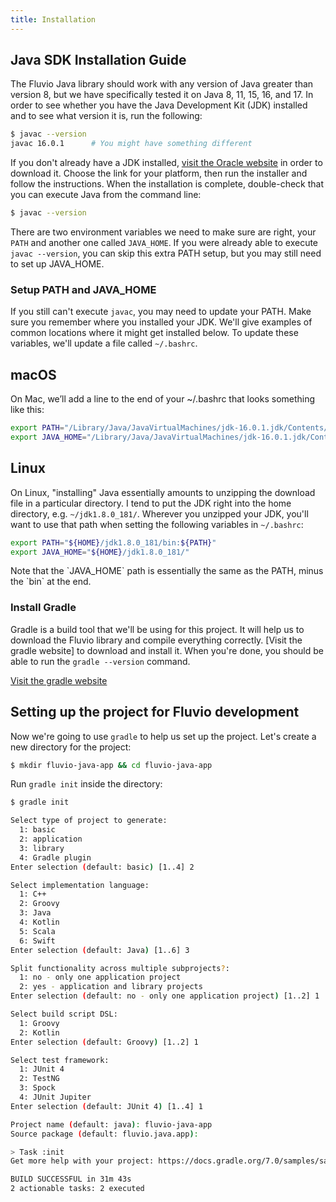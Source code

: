 ```yaml
---
title: Installation
---
```


## Java SDK Installation Guide

The Fluvio Java library should work with any version of Java greater than
version 8, but we have specifically tested it on Java 8, 11, 15, 16, and 17.
In order to see whether you have the Java Development Kit (JDK) installed
and to see what version it is, run the following:

```bash copy="fl"
$ javac --version
javac 16.0.1      # You might have something different
```

If you don't already have a JDK installed, [visit the Oracle website] in order
to download it. Choose the link for your platform, then run the installer and
follow the instructions. When the installation is complete, double-check that
you can execute Java from the command line:

[visit the Oracle website]: https://www.oracle.com/java/technologies/javase-jdk16-downloads.html

```bash
$ javac --version
```

There are two environment variables we need to make sure are right, your
`PATH` and another one called `JAVA_HOME`. If you were already able to execute
`javac --version`, you can skip this extra PATH setup, but you may still need
to set up JAVA_HOME.

### Setup PATH and JAVA_HOME

If you still can't execute `javac`, you may need to update your PATH.
Make sure you remember where you installed your JDK. We'll give examples of
common locations where it might get installed below. To update these variables,
we'll update a file called `~/.bashrc`.

## macOS

On Mac, we’ll add a line to the end of your ~/.bashrc that looks something like this:

```bash
export PATH="/Library/Java/JavaVirtualMachines/jdk-16.0.1.jdk/Contents/Home/bin:${PATH}"
export JAVA_HOME="/Library/Java/JavaVirtualMachines/jdk-16.0.1.jdk/Contents/Home"
```

## Linux

On Linux, "installing" Java essentially amounts to unzipping the download file in
a particular directory. I tend to put the JDK right into the home directory, e.g.
`~/jdk1.8.0_181/`. Wherever you unzipped your JDK, you'll want to use that path
when setting the following variables in `~/.bashrc`:

```bash
export PATH="${HOME}/jdk1.8.0_181/bin:${PATH}"
export JAVA_HOME="${HOME}/jdk1.8.0_181/"
```

<Idea>
  Note that the `JAVA_HOME` path is essentially the same as the PATH, minus the `bin` at the end.
</Idea>

### Install Gradle

Gradle is a build tool that we'll be using for this project. It will help us to
download the Fluvio library and compile everything correctly. [Visit the gradle website]
to download and install it. When you're done, you should be able to run the
`gradle --version` command.

[Visit the gradle website](https://gradle.org/)

## Setting up the project for Fluvio development

Now we're going to use `gradle` to help us set up the project. Let's create a
new directory for the project:

```bash
$ mkdir fluvio-java-app && cd fluvio-java-app
```

Run `gradle init` inside the directory:

```bash copy="fl"
$ gradle init

Select type of project to generate:
  1: basic
  2: application
  3: library
  4: Gradle plugin
Enter selection (default: basic) [1..4] 2

Select implementation language:
  1: C++
  2: Groovy
  3: Java
  4: Kotlin
  5: Scala
  6: Swift
Enter selection (default: Java) [1..6] 3

Split functionality across multiple subprojects?:
  1: no - only one application project
  2: yes - application and library projects
Enter selection (default: no - only one application project) [1..2] 1

Select build script DSL:
  1: Groovy
  2: Kotlin
Enter selection (default: Groovy) [1..2] 1

Select test framework:
  1: JUnit 4
  2: TestNG
  3: Spock
  4: JUnit Jupiter
Enter selection (default: JUnit 4) [1..4] 1

Project name (default: java): fluvio-java-app
Source package (default: fluvio.java.app):

> Task :init
Get more help with your project: https://docs.gradle.org/7.0/samples/sample_building_java_applications.html

BUILD SUCCESSFUL in 31m 43s
2 actionable tasks: 2 executed
```
